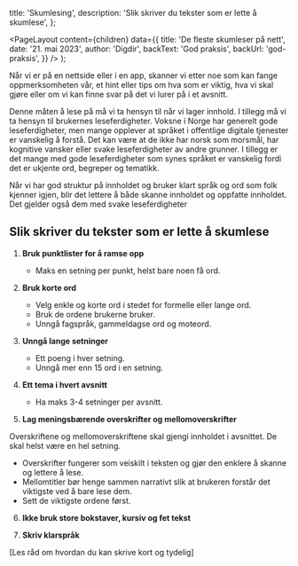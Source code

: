 
  title: 'Skumlesing',
  description: 'Slik skriver du tekster som er lette å skumlese',
};

  <PageLayout
    content={children}
    data={{
      title: 'De fleste skumleser på nett',
      date: '21. mai 2023',
      author: 'Digdir',
      backText: 'God praksis',
      backUrl: 'god-praksis',
    }}
  />
);

Når vi er på en nettside eller i en app, skanner vi etter noe som kan fange oppmerksomheten vår, et hint eller tips om hva som er viktig, hva vi skal gjøre eller om vi kan finne svar på det vi lurer på i et avsnitt.

Denne måten å lese på må vi ta hensyn til når vi lager innhold. I tillegg må vi ta hensyn til brukernes leseferdigheter. Voksne i Norge har generelt gode leseferdigheter, men mange opplever at språket i offentlige digitale tjenester er vanskelig å forstå. Det kan være at de ikke har norsk som morsmål, har kognitive vansker eller svake leseferdigheter av andre grunner. I tillegg er det mange med gode leseferdigheter som synes språket er vanskelig fordi det er ukjente ord, begreper og tematikk.

Når vi har god struktur på innholdet og bruker klart språk og ord som folk kjenner igjen, blir det lettere å både skanne innholdet og oppfatte innholdet. Det gjelder også dem med svake leseferdigheter

## Slik skriver du tekster som er lette å skumlese

1. **Bruk punktlister for å ramse opp**

   - Maks en setning per punkt, helst bare noen få ord.

2. **Bruk korte ord**

   - Velg enkle og korte ord i stedet for formelle eller lange ord.
   - Bruk de ordene brukerne bruker.
   - Unngå fagspråk, gammeldagse ord og moteord.

3. **Unngå lange setninger**

   - Ett poeng i hver setning.
   - Unngå mer enn 15 ord i en setning.

4. **Ett tema i hvert avsnitt**

   - Ha maks 3-4 setninger per avsnitt.

5. **Lag meningsbærende overskrifter og mellomoverskrifter**

Overskriftene og mellomoverskriftene skal gjengi innholdet i avsnittet. De skal helst være en hel setning.

- Overskrifter fungerer som veiskilt i teksten og gjør den enklere å skanne og lettere å lese.
- Mellomtitler bør henge sammen narrativt slik at brukeren forstår det viktigste ved å bare lese dem.
- Sett de viktigste ordene først.

6. **Ikke bruk store bokstaver, kursiv og fet tekst**

7. **Skriv klarspråk**

[Les råd om hvordan du kan skrive kort og tydelig]

